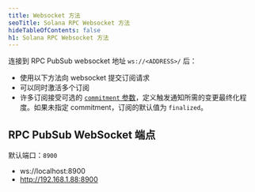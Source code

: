 ```yaml
---
title: Websocket 方法
seoTitle: Solana RPC Websocket 方法
hideTableOfContents: false
h1: Solana RPC Websocket 方法
---
```


连接到 RPC PubSub websocket 地址 `ws://<ADDRESS>/` 后：

- 使用以下方法向 websocket 提交订阅请求
- 可以同时激活多个订阅
- 许多订阅接受可选的
  [`commitment` 参数](/docs/rpc/#configuring-state-commitment)，定义触发通知所需的变更最终化程度。如果未指定 commitment，订阅的默认值为
  `finalized`。

## RPC PubSub WebSocket 端点

默认端口：`8900`

- ws://localhost:8900
- http://192.168.1.88:8900
